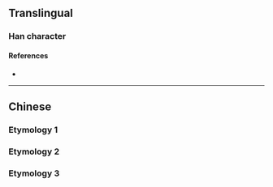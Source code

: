 {{character info/new}}
{{also|蘭}}
==Translingual==

===Han character===
{{Han char|rn=12|rad=八|as=03|sn=5|four=|canj=TMM|ids=⿱丷三 or ⿱䒑二}}

====References====
* {{Han ref|kx=0078.021|hdz=10242.020|uh=5170}}

----

==Chinese==

===Etymology 1===
{{zh-see|蘭}}

===Etymology 2===
{{zh-see|藍|ss}}

===Etymology 3===
{{zh-see|籃|ss}}